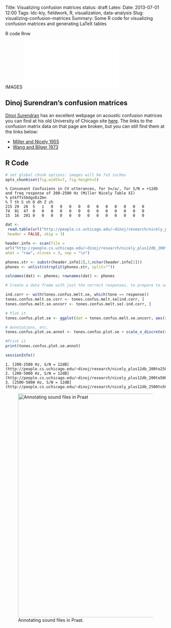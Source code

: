 Title: Visualizing confusion matrices
status: draft
Latex:
Date: 2013-07-01 12:00
Tags: ldc-kiy, fieldwork, R, visualization, data-analysis
Slug: visualizing-confusion-matrices
Summary: Some R code for visualizing confusion matrices and generating
LaTeX tables

R code
<script src="https://gist.github.com/krismyu/6145088.js"></script>

Rnw
<script src="https://gist.github.com/krismyu/6145054.js"></script>

IMAGES
![Confusion matrix](cantonese-confus-matrix-plot-se.pdf )


## Dinoj Surendran's confusion matrices ##

[Dinoj Surendran](http://research.microsoft.com/en-us/um/people/dinos/)
has an excellent webpage on acoustic confusion matrices you can find
at his old University of Chicago site
[here](http://people.cs.uchicago.edu/~dinoj/confmat.html). The links
to the confusion matrix data on that page are broken, but you can still find them
at the links below:

+ [Miller and Nicely 1955](http://people.cs.uchicago.edu/~dinoj/research/nicely.html)
+ [Wang and Bilger 1973](http://people.cs.uchicago.edu/~dinoj/research/wangbilger.html)

## R Code ##

```r
# set global chunk options: images will be 7x5 inches
opts_chunk$set(fig.width=7, fig.height=5)
```

```text
% Consonant Confusions in CV utterances, for V=/a/, for S/N = +12db and freq response of 200-2500 Hz (Miller Nicely Table XI)
% ptkfTsSbdgvDzZmn
% T th S sh D dh Z zh 
215	29	26	5	1	0	0	0	0	0	0	0	0	0	0	0
74	91	47	0	0	0	0	0	0	0	0	0	0	0	0	0
15	16	201	0	0	0	0	0	0	0	0	0	0	0	0	0
```


```r

dat <-
 read.table(url("http://people.cs.uchicago.edu/~dinoj/research/nicely_plus12db_200to2500hz.dat"),
 header = FALSE, skip = 3)

header.info <- scan(file =
url("http://people.cs.uchicago.edu/~dinoj/research/nicely_plus12db_200to2500hz.dat"),
what = "raw", nlines = 3, sep = "\n")

phones.str <- substr(header.info[2],3,nchar(header.info[2]))
phones <- unlist(strsplit(phones.str, split=""))

colnames(dat) <- phones; rownames(dat) <- phones

```

```r

# Create a data frame with just the correct responses, to prepare to set different colors for correct and incorrect responses.

ind.corr <- with(tones.confus.melt.se, which(tone == response))
tones.confus.melt.se.corr <- tones.confus.melt.se[ind.corr, ]
tones.confus.melt.se.uncorr <- tones.confus.melt.se[-ind.corr, ]                      

```

```r
# Plot it
tones.confus.plot.se <- ggplot(dat = tones.confus.melt.se.uncorr, aes(x = response, y = frequency)) + facet_wrap( ~ res * tone, ncol = 6, nrow = 5) + geom_histogram(stat = "identity", fill = "white", colour = "grey20") + geom_errorbar(aes(ymin = ymin, ymax = ymax, width=0.4), colour="black") + geom_histogram(dat = tones.confus.melt.se.corr, stat = "identity", fill = "grey30", colour = "grey20") + geom_errorbar(dat = tones.confus.melt.se.corr, aes(ymin = ymin, ymax = ymax, width=0.4), colour="black") + coord_flip()

# Annotations, etc.
tones.confus.plot.se.annot <- tones.confus.plot.se + scale_x_discrete(name = "Response")+ scale_y_continuous(name = "Response frequency percentage", limits = c(0, 100), breaks = c(0, 20, 40, 60, 80, 100), labels = c("", "20", "", "60", "", "100")) + theme(axis.text.x = element_text(size=10,vjust=1), axis.text.y = element_text(size=10,hjust=1), axis.title.x = element_text(size = 14, vjust=0.5,), axis.title.y = element_text(size = 14, angle=90, vjust=0.4, hjust=0.5), legend.position = "right", legend.title = element_text(size = 12, hjust = 0, face = "bold"), legend.text = element_text(size = 11, vjust = 0.5))

#Print it
print(tones.confus.plot.se.annot)

```

```r
sessionInfo()
```

    1. [200-2500 Hz, S/N = 12dB](http://people.cs.uchicago.edu/~dinoj/research/nicely_plus12db_200to2500hz.dat)
	2. [200-5000 Hz, S/N = 12dB](http://people.cs.uchicago.edu/~dinoj/research/nicely_plus12db_200to5000hz.dat)
    3. [2500-5000 Hz, S/N = 12dB](http://people.cs.uchicago.edu/~dinoj/research/nicely_plus12db_2500to5000hz.dat)



<div align = "center">
<figure>
<img src="/static/blog/img/2013/06/praat-finish.jpg"
alt = "Annotating sound files in Praat" width = "700">
<figcaption> Annotating sound files in Praat.</figcaption>
</figure>
</div><p></p>
